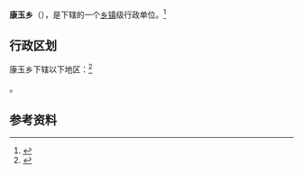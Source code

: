 {{中国乡级行政区
|景观照片文件名 = 
|景观照片描述 = 
|汉语拼音 = 
|其他语言 = 藏文
|其他语言名称 = {{lang|bo|ཁང་ཡུལ་}}
|旧称 = 
|地名出处 = [[康玉曲|康玉曲]]
|位置图文件名 = 
|位置图描述 = 
|自定义图片= 
|建置时间 = 
|政府驻地 = 
|毗邻 = 
|总面积 = 
|总人口 = 
|总人口年份 = 
|户籍人口 = 
|户籍人口年份 = 
|常住人口 = 
|常住人口年份 = 
|人口密度 = 
|GDP = 
|GDP年份 = 
|邮政编码 = 
|电话区号 = 894
|官方网站 = 
|网站名称 = 
|54/26/25/203/000}}

'''康玉乡'''（{{bo|z=ཁང་ཡུལ་|w=khang 'ü}}），是{{PRC admin/fullname|54/26/25/203/000|3}}下辖的一个[[乡镇|乡镇]]级行政单位。<ref>{{PRC admin/ref sgc|{{PRC admin/parent|54/26/25/203/000}}}}</ref>

== 行政区划 ==

康玉乡下辖以下地区：<ref>{{PRC admin/ref sgc|54/26/25/203/000}}</ref>

{{PRC admin/children|54/26/25/203/000}}。

== 参考资料 ==

{{reflist}}

{{行政区划小作品}}
{{PRC admin/navcat|54/26/25/203/000}}